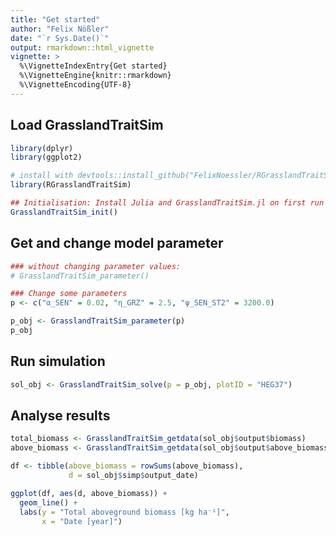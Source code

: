 ```yaml
---
title: "Get started"
author: "Felix Nößler"
date: "`r Sys.Date()`"
output: rmarkdown::html_vignette
vignette: >
  %\VignetteIndexEntry{Get started}
  %\VignetteEngine{knitr::rmarkdown}
  %\VignetteEncoding{UTF-8}
---
```



## Load GrasslandTraitSim

```r
library(dplyr)
library(ggplot2)

# install with devtools::install_github("FelixNoessler/RGrasslandTraitSim")
library(RGrasslandTraitSim)

## Initialisation: Install Julia and GrasslandTraitSim.jl on first run
GrasslandTraitSim_init()
```

## Get and change model parameter
```r
### without changing parameter values:
# GrasslandTraitSim_parameter()

### Change some parameters
p <- c("α_SEN" = 0.02, "η_GRZ" = 2.5, "ψ_SEN_ST2" = 3200.0)

p_obj <- GrasslandTraitSim_parameter(p)
p_obj
```

## Run simulation
```r
sol_obj <- GrasslandTraitSim_solve(p = p_obj, plotID = "HEG37")
```

## Analyse results
```r
total_biomass <- GrasslandTraitSim_getdata(sol_obj$output$biomass)
above_biomass <- GrasslandTraitSim_getdata(sol_obj$output$above_biomass)

df <- tibble(above_biomass = rowSums(above_biomass), 
             d = sol_obj$simp$output_date)

ggplot(df, aes(d, above_biomass)) +
  geom_line() +
  labs(y = "Total aboveground biomass [kg ha⁻¹]",
       x = "Date [year]")
```
